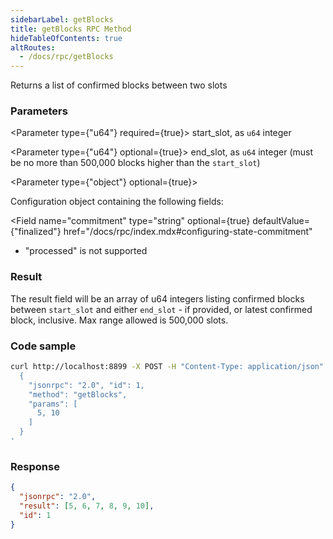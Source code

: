 ```yaml
---
sidebarLabel: getBlocks
title: getBlocks RPC Method
hideTableOfContents: true
altRoutes:
  - /docs/rpc/getBlocks
---
```


Returns a list of confirmed blocks between two slots

<DocSideBySide>

<DocLeftSide>

### Parameters

<Parameter type={"u64"} required={true}>
  start_slot, as `u64` integer
</Parameter>

<Parameter type={"u64"} optional={true}>
  end_slot, as `u64` integer (must be no more than 500,000 blocks higher than
  the `start_slot`)
</Parameter>

<Parameter type={"object"} optional={true}>

Configuration object containing the following fields:

<Field
  name="commitment"
  type="string"
  optional={true}
  defaultValue={"finalized"}
  href="/docs/rpc/index.mdx#configuring-state-commitment"
>

-   "processed" is not supported

</Field>

</Parameter>

### Result

The result field will be an array of u64 integers listing confirmed blocks
between `start_slot` and either `end_slot` - if provided, or latest confirmed
block, inclusive. Max range allowed is 500,000 slots.

</DocLeftSide>

<DocRightSide>

### Code sample

```bash
curl http://localhost:8899 -X POST -H "Content-Type: application/json" -d '
  {
    "jsonrpc": "2.0", "id": 1,
    "method": "getBlocks",
    "params": [
      5, 10
    ]
  }
'
```

### Response

```json
{
  "jsonrpc": "2.0",
  "result": [5, 6, 7, 8, 9, 10],
  "id": 1
}
```

</DocRightSide>
</DocSideBySide>
